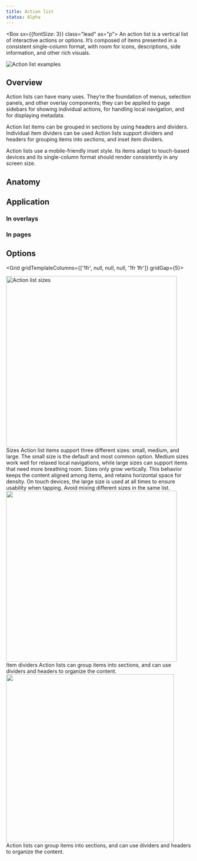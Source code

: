 ```yaml
---
title: Action list
status: Alpha
---
```



<Box sx={{fontSize: 3}} class="lead" as="p">
    An action list is a vertical list of interactive actions or options. It’s composed of items presented in a consistent single-column format, with room for icons, descriptions, side information, and other rich visuals.
</Box>

<img src="https://user-images.githubusercontent.com/293280/121754046-78917280-cac8-11eb-8320-245aca655586.png" alt="Action list examples" />

<!--
<ButtonOutline mr={1}>React component</ButtonOutline>
<ButtonOutline mr={1}>ViewComponent</ButtonOutline>
<ButtonOutline>Figma component</ButtonOutline>
-->

## Overview

Action lists can have many uses. They’re the foundation of menus, selection panels, and other overlay components; they can be applied to page sidebars for showing individual actions, for handling local navigation, and for displaying metadata.

Action list items can be grouped in sections by using headers and dividers. Individual item dividers can be used 
Action lists support dividers and headers for grouping items into sections, and inset item dividers.

Action lists use a mobile-friendly inset style. Its items adapt to touch-based devices and its single-column format should render consistently in any screen size.

## Anatomy 

<!--
<img alt="Action list wrapper structure" src="https://user-images.githubusercontent.com/223966/118818389-2e8fe500-b8ac-11eb-81b2-8a61f4b3d7ba.png" />
<Caption>Action list wrapper structure</Caption>

- **Action list item:** An action list item is a generic interactive element, which includes a main text and optional icons, descriptions, auxiliary information, and more.
- **Action list section:** An action list section uses the ARIA role property to group elements from a list. Depending on the provided values, it renders a divider, a header, or both.
- **Action list divider:** …
- **Action list section header:** …

<img alt="Action list item structure" src="https://user-images.githubusercontent.com/223966/118818435-3bacd400-b8ac-11eb-8691-ab9cbba73249.png" />
<Caption>Action list item structure</Caption>

-->


## Application

### In overlays

### In pages

## Options

<Grid gridTemplateColumns={['1fr', null, null, null, '1fr 1fr']} gridGap={5}>
    <div>
        <Flex justifyContent="center">
            <img width="464" alt="Action list sizes" src="https://user-images.githubusercontent.com/293280/121766871-c1b5e680-cb09-11eb-8835-bfec4c80e45a.png" />
        </Flex>
    </div>
    <div>
        <Heading fontSize={3}>Sizes</Heading>
        <Flex as="p">Action list items support three different sizes: small, medium, and large. The small size is the default and most common option. Medium sizes work well for relaxed local navigations, while large sizes can support items that need more breathing room.</Flex>
        <Flex as="p">Sizes only grow vertically. This behavior keeps the content aligned among items, and retains horizontal space for density.</Flex>
        <Flex as="p">On touch devices, the large size is used at all times to ensure usability when tapping.</Flex>
        <Flex as="p">Avoid mixing different sizes in the same list.</Flex>
    </div>
    <div>
        <Flex justifyContent="center">
            <img width="464" alt="" src="https://user-images.githubusercontent.com/293280/121767353-91237c00-cb0c-11eb-9f77-0e27a8ea0759.png" />
        </Flex>
    </div>
    <div>
        <Heading fontSize={3}>Item dividers</Heading>
        <Flex as="p">Action lists can group items into sections, and can use dividers and headers to organize the content.</Flex>
    </div>
    <div>
        <Flex bg="gray.1" justifyContent="center">
            <img width="456" alt="" src="https://user-images.githubusercontent.com/293280/121755987-83023b00-cacd-11eb-8f87-49d0e1e716d5.png" />
        </Flex>
    </div>
    <div>
        <Flex>
            Action lists can group items into sections, and can use dividers and headers to organize the content.
        </Flex>
    </div>
</Grid>

<!--
<DoDontContainer>
  <Do>
    <img src="https://user-images.githubusercontent.com/24916540/52501276-d3330080-2b94-11e9-954e-38c0f09f8ca1.png" />
    <Caption>Use sentence case</Caption>
  </Do>
  <Dont>
    <img src="https://user-images.githubusercontent.com/24916540/52501272-d3330080-2b94-11e9-8829-7d12aae36ba1.png" />
    <Caption>Don't use all-caps or other text formats</Caption>
  </Dont>
</DoDontContainer>
-->
